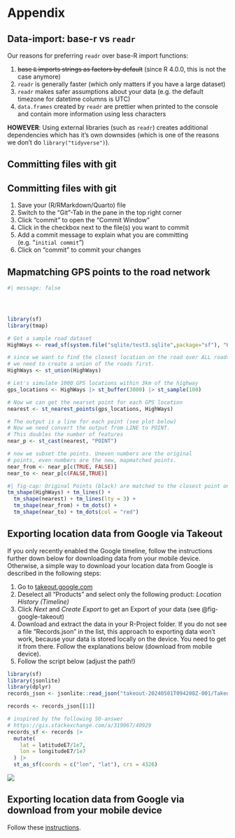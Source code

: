 # Appendix

## Data-import: base-r vs `readr` {#sec-readr}


Our reasons for preferring `readr` over base-R import functions:

1. ~~base `R` imports strings as factors by default~~ (since R 4.0.0, this is not the case anymore)
2. `readr` is generally faster (which only matters if you have a large dataset)
3. `readr` makes safer assumptions about your data (e.g. the default timezone for datetime columns is UTC)
4. `data.frames` created by `readr` are prettier when printed to the console and contain more information using less characters

**HOWEVER**: Using external libraries (such as `readr`) creates additional dependencies which has it's own downsides (which is one of the reasons we don't do `library("tidyverse")`). 



## Committing files with git


:::{#nte-committing .callout-note}
## Committing files with git

1. Save your (R/RMarkdown/Quarto) file
2. Switch to the "Git"-Tab in the pane in the top right corner
3. Click "commit" to open the "Commit Window"
4. Click in the checkbox next to the file(s) you want to commit
5. Add a commit message to explain what you are committing (e.g. "`initial commit`")
6. Click on "commit" to commit your changes
:::


## Mapmatching GPS points to the road network



```r
#| message: false




library(sf)
library(tmap)

# Get a sample road dataset
HighWays <- read_sf(system.file("sqlite/test3.sqlite",package="sf"), "HighWays")[6, ] 

# since we want to find the closest location on the road over ALL roads
# we need to create a union of the roads first.
HighWays <- st_union(HighWays)

# Let's simulate 1000 GPS locations within 3km of the highway
gps_locations <- HighWays |> st_buffer(3000) |> st_sample(100)

# Now we can get the nearset point for each GPS location
nearest <- st_nearest_points(gps_locations, HighWays)

# The output is a line for each point (see plot below)
# Now we need convert the output from LINE to POINT. 
# This doubles the number of features
near_p <- st_cast(nearest, "POINT")

# now we subset the points. Uneven numbers are the original
# points, even numbers are the new, mapmatched points.
near_from <- near_p[c(TRUE, FALSE)]
near_to <- near_p[c(FALSE,TRUE)]
```


```r
#| fig-cap: Original Points (black) are matched to the closest point on the road (red)
tm_shape(HighWays) + tm_lines() +
  tm_shape(nearest) + tm_lines(lty = 3) +
  tm_shape(near_from) + tm_dots() +
  tm_shape(near_to) + tm_dots(col = "red")
```



## Exporting location data from Google via Takeout

If you only recently enabled the Google timeline, follow the instructions further down below for downloading data from your mobile device. Otherwise, a simple way to download your location data from Google is described in the following steps:

1. Go to [takeout.google.com](https://takeout.google.com/)
2. Deselect all "Products" and select only the following product: *Location History (Timeline)*
4. Click *Next* and *Create Export* to get an Export of your data (see @fig-google-takeout)
5. Download and extract the data in your R-Project folder. If you do not see a file "Records.json" in the list, this approach to exporting data won't work, because your data is stored locally on the device. You need to get it from there. Follow the explanations below (download from mobile device).
6. Follow the script below (adjust the path!)


```.r
library(sf)
library(jsonlite)
library(dplyr)
records_json <- jsonlite::read_json("takeout-20240501T094208Z-001/Takeout/Location History (Timeline)/Records.json",simplifyVector = TRUE)

records <- records_json[[1]]

# inspired by the following SO-answer
# https://gis.stackexchange.com/a/319067/40929
records_sf <- records |> 
  mutate(
    lat = latitudeE7/1e7,
    lon = longitudeE7/1e7
  ) |> 
  st_as_sf(coords = c("lon", "lat"), crs = 4326)
```



![](../02_Images/google-takeout.png){#fig-google-takeout}

## Exporting location data from Google via download from your mobile device

Follow these [instructions](https://support.google.com/maps/thread/264641290/export-full-location-timeline-data-in-json-or-similar-format-in-the-new-version-of-timeline?hl=en).
